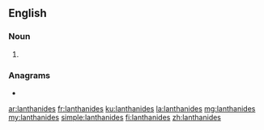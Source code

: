 ==English==

===Noun===
{{head|en|noun plural form}}

# {{plural of|lanthanide|lang=en}}

===Anagrams===
* {{l|en|Stendhalian}}

[[ar:lanthanides]]
[[fr:lanthanides]]
[[ku:lanthanides]]
[[la:lanthanides]]
[[mg:lanthanides]]
[[my:lanthanides]]
[[simple:lanthanides]]
[[fi:lanthanides]]
[[zh:lanthanides]]